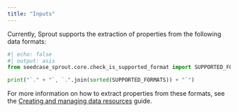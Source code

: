 ```yaml
---
title: "Inputs"
---
```


Currently, Sprout supports the extraction of properties from the
following data formats:

```python
#| echo: false
#| output: asis
from seedcase_sprout.core.check_is_supported_format import SUPPORTED_FORMATS

print("`." + "`, `.".join(sorted(SUPPORTED_FORMATS)) + "`")
```

For more information on how to extract properties from these formats,
see the [Creating and managing data
resources](/docs/guides/resources.qmd) guide.
